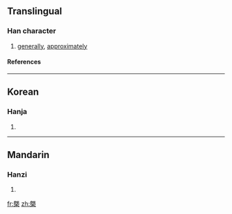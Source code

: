 ==Translingual==
===Han character===
{{Han char|rn=75|rad=木|as=10|sn=14|four=|canj=竹山木 (HUD), X竹山木 (XHUD)}}
# [[generally]], [[approximately]]
====References====
{{Han ref|kx=0547.060|dkj=15363|dj=0935.030|hdz=21257.010|uh=69E9|ud=27113}}

----
==Korean==
===Hanja===
{{ko-hanja|hangeul=개|eumhun=|rv=gae|mr=kae|y=kya}}
# {{defn|Korean}}

----
==Mandarin==
===Hanzi===
{{cmn-hanzi|pin=[[gài]] (gai4)|wg=kai<sup>4</sup>}}
# {{defn|Mandarin}}

[[fr:槩]]
[[zh:槩]]